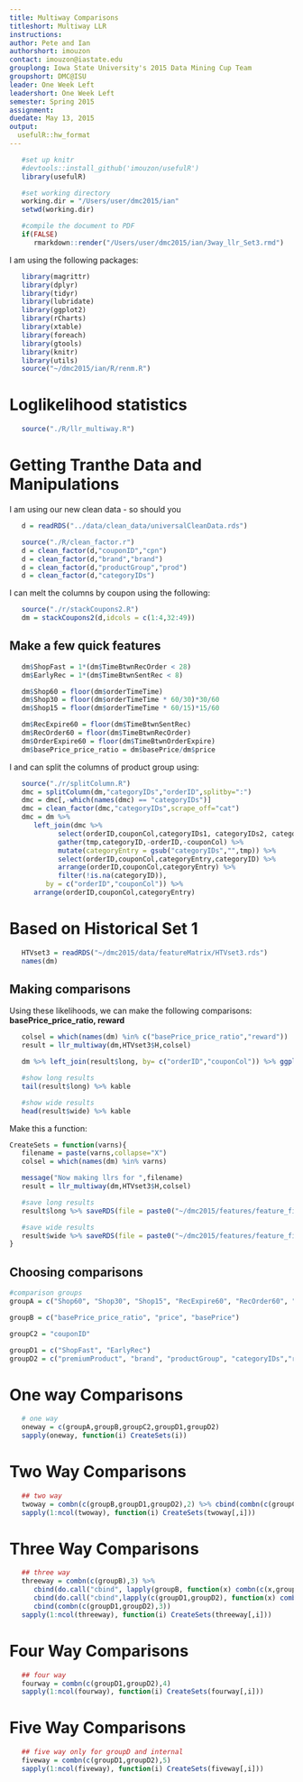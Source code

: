 ```yaml
---
title: Multiway Comparisons 
titleshort: Multiway LLR
instructions: 
author: Pete and Ian
authorshort: imouzon
contact: imouzon@iastate.edu
grouplong: Iowa State University's 2015 Data Mining Cup Team
groupshort: DMC@ISU
leader: One Week Left 
leadershort: One Week Left
semester: Spring 2015
assignment: 
duedate: May 13, 2015
output:
  usefulR::hw_format
---
```


<!--- # (R code (No Results in Document)) -->
```r
   #set up knitr
   #devtools::install_github('imouzon/usefulR')
   library(usefulR)

   #set working directory
   working.dir = "/Users/user/dmc2015/ian"
   setwd(working.dir)

   #compile the document to PDF
   if(FALSE) 
      rmarkdown::render("/Users/user/dmc2015/ian/3way_llr_Set3.rmd")
```

I am using the following packages:
<!--- # (R code (No Results in Document))-->
```r
   library(magrittr)
   library(dplyr)
   library(tidyr)
   library(lubridate)
   library(ggplot2)
   library(rCharts)
   library(xtable)
   library(foreach)
   library(gtools)
   library(knitr)
   library(utils)
   source("~/dmc2015/ian/R/renm.R")
```


# Loglikelihood statistics

<!--- xx: R code (No Results in Document) -->
```r
   source("./R/llr_multiway.R")
```

# Getting Tranthe Data and Manipulations 
I am using our new clean data - so should you
<!--- chunk-label: R code (No Results in Document) -->
```r
   d = readRDS("../data/clean_data/universalCleanData.rds")

   source("./R/clean_factor.r")
   d = clean_factor(d,"couponID","cpn")
   d = clean_factor(d,"brand","brand")
   d = clean_factor(d,"productGroup","prod")
   d = clean_factor(d,"categoryIDs")
```

I can melt the columns by coupon using the following:
<!--- : R code (No Results in Document) -->
```r
   source("./r/stackCoupons2.R")
   dm = stackCoupons2(d,idcols = c(1:4,32:49)) 
```

## Make a few quick features
<!--- : R code (No Results in Document) -->
```r
   dm$ShopFast = 1*(dm$TimeBtwnRecOrder < 28)
   dm$EarlyRec = 1*(dm$TimeBtwnSentRec < 8)

   dm$Shop60 = floor(dm$orderTimeTime)
   dm$Shop30 = floor(dm$orderTimeTime * 60/30)*30/60
   dm$Shop15 = floor(dm$orderTimeTime * 60/15)*15/60

   dm$RecExpire60 = floor(dm$TimeBtwnSentRec)
   dm$RecOrder60 = floor(dm$TimeBtwnRecOrder)
   dm$OrderExpire60 = floor(dm$TimeBtwnOrderExpire)
   dm$basePrice_price_ratio = dm$basePrice/dm$price
```

I and can split the columns of product group using:
<!--- splitcols: R code (No Results in Document) -->
```r
   source("./r/splitColumn.R")
   dmc = splitColumn(dm,"categoryIDs","orderID",splitby=":") 
   dmc = dmc[,-which(names(dmc) == "categoryIDs")]
   dmc = clean_factor(dmc,"categoryIDs",scrape_off="cat")
   dmc = dm %>% 
      left_join(dmc %>%
            select(orderID,couponCol,categoryIDs1, categoryIDs2, categoryIDs3, categoryIDs4, categoryIDs5) %>%
            gather(tmp,categoryID,-orderID,-couponCol) %>%
            mutate(categoryEntry = gsub("categoryIDs","",tmp)) %>%
            select(orderID,couponCol,categoryEntry,categoryID) %>%
            arrange(orderID,couponCol,categoryEntry) %>%
            filter(!is.na(categoryID)),
         by = c("orderID","couponCol")) %>%
      arrange(orderID,couponCol,categoryEntry)
```

# Based on Historical Set 1
<!--- readHist1: R code (No Results in Document) -->
```r
   HTVset3 = readRDS("~/dmc2015/data/featureMatrix/HTVset3.rds")
   names(dm)
```


## Making comparisons
Using these likelihoods, we can make the following comparisons:
**basePrice_price_ratio, reward**
<!--- : R code (No Results in Document) -->
```r
   colsel = which(names(dm) %in% c("basePrice_price_ratio","reward"))
   result = llr_multiway(dm,HTVset3$H,colsel)

   dm %>% left_join(result$long, by= c("orderID","couponCol")) %>% ggplot(aes(factor(reward),llr_naive_rwdXbasePrice_price_ratio,color=factor(couponUsed),group=couponCol)) + geom_boxplot()

   #show long results
   tail(result$long) %>% kable

   #show wide results
   head(result$wide) %>% kable
```

Make this a function:
<!--- : R code (No Results in Document) -->
```r
CreateSets = function(varns){
   filename = paste(varns,collapse="X")
   colsel = which(names(dm) %in% varns)

   message("Now making llrs for ",filename)
   result = llr_multiway(dm,HTVset3$H,colsel)

   #save long results
   result$long %>% saveRDS(file = paste0("~/dmc2015/features/feature_files/set3/llr_",filename,"_long.rds"))

   #save wide results
   result$wide %>% saveRDS(file = paste0("~/dmc2015/features/feature_files/set3/llr_",filename,"_wide.rds"))
}
```

## Choosing comparisons

<!--- chunk-label: R code (No Results in Document) -->
```r
#comparison groups
groupA = c("Shop60", "Shop30", "Shop15", "RecExpire60", "RecOrder60", "OrderExpire60")

groupB = c("basePrice_price_ratio", "price", "basePrice")

groupC2 = "couponID"

groupD1 = c("ShopFast", "EarlyRec")
groupD2 = c("premiumProduct", "brand", "productGroup", "categoryIDs","reward")
```


# One way Comparisons
<!--- chunk-label: R code (No Results in Document) -->
```r
   # one way
   oneway = c(groupA,groupB,groupC2,groupD1,groupD2)
   sapply(oneway, function(i) CreateSets(i)) 
```


# Two Way Comparisons
<!--- chunk-label: R code (No Results in Document) -->
```r
   ## two way
   twoway = combn(c(groupB,groupD1,groupD2),2) %>% cbind(combn(c(groupC2,groupD1),2))
   sapply(1:ncol(twoway), function(i) CreateSets(twoway[,i]))
```


# Three Way Comparisons
<!--- chunk-label: R code (No Results in Document) -->
```r
   ## three way 
   threeway = combn(c(groupB),3) %>%                                                             
      cbind(do.call("cbind", lapply(groupB, function(x) combn(c(x,groupD1,groupD2),3)))) %>%    
      cbind(do.call("cbind",lapply(c(groupD1,groupD2), function(x) combn(c(x,groupB),3)))) %>% 
      cbind(combn(c(groupD1,groupD2),3))
   sapply(1:ncol(threeway), function(i) CreateSets(threeway[,i]))
```


# Four Way Comparisons
<!--- chunk-label: R code (No Results in Document) -->
```r
   ## four way
   fourway = combn(c(groupD1,groupD2),4)
   sapply(1:ncol(fourway), function(i) CreateSets(fourway[,i]))
```


# Five Way Comparisons
<!--- chunk-label: R code (No Results in Document) -->
```r
   ## five way only for groupD and internal
   fiveway = combn(c(groupD1,groupD2),5)
   sapply(1:ncol(fiveway), function(i) CreateSets(fiveway[,i]))
```
